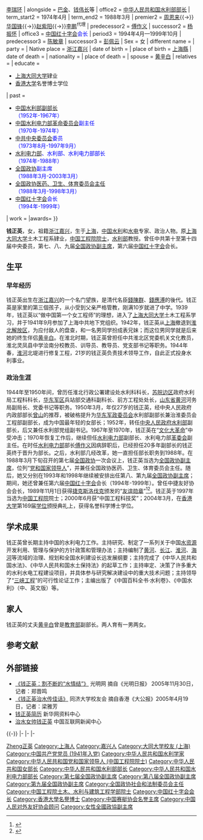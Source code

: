 {{Infobox_officeholder
| name = <span style="font-size:larger;">钱正英</span>
| image name =
| width = 
| term             = [[中国人民政治协商会议第七届全国委员会委员名单|中国人民政治协商会议第七届全国委员会]]<br>[[中国人民政治协商会议第八届全国委员会委员名单|中国人民政治协商会议第八届全国委员会]]<br>[[中国人民政治协商会议第九届全国委员会委员名单|中国人民政治协商会议第九届全国委员会]]
| office            = [[File:Charter_of_the_Chinese_People's_Political_Consultative_Conference_(CPPCC)_logo.svg|25px]][[中国人民政治协商会议全国委员会副主席|中国人民政治协商会议全国委员会副主席]]
| term_start        = 1988年4月11日
| term_end          = 2003年3月4日
| chairman          = [[李先念|李先念]]{{→}}[[李瑞环|李瑞环]]
| alongside         = [[巴金|巴金]]、[[钱伟长|钱伟长]]等
| office2 = [[中华人民共和国水利部|中华人民共和国水利部部长]]
| term_start2        = 1974年4月
| term_end2          = 1988年3月
| premier2          = [[周恩来|周恩来]]{{→}}[[华国锋|华国锋]]{{→}}[[赵紫阳|赵紫阳]]{{→}}[[李鹏|李鹏]]<sup>代理</sup>
| predecessor2 = [[傅作义|傅作义]]
| successor2   = [[杨振怀|杨振怀]]
| office3 = <span style="color: blue;">[[中国红十字会|中国红十字会]]会长</span>
| period3 = 1994年4月—1999年10月
| predecessor3 = [[陈敏章|陈敏章]]
| successor3   = [[彭佩云|彭佩云]]
| Sex = 女
| different name =
| party = {{CPC}}
| Native place = [[浙江|浙江]][[嘉兴|嘉兴]]
| date of birth = {{birth date and age|1923|7|4}}  
| place of birth = {{CHN-1912|江蘇省}}[[上海縣|上海縣]]
| date of death = 
| nationality = {{PRC}}
| place of death = 
| spouse = [[黄辛白|黄辛白]]
| relatives = 
| educate = 
*[[大同大学_(上海)|上海大同大学]]肄业
*[[香港大学|香港大学]]名誉博士学位
| past = 
*<span style="color: blue;">[[中华人民共和国水利部|中国水利部副部长]]<br>（1952年-1967年）</span>
*<span style="color: blue;">[[中华人民共和国水利电力部|中国水利电力部]][[革命委员会_(文革)|革命委员会]]副主任<br>（1970年-1974年）</span>
*<span style="color: blue;">[[中共中央委员会|中共中央委员会]]委员<br>（1973年8月-1997年9月）</span>
*<span style="color: blue;">[[中华人民共和国水利电力部|水利电力部]]、水利部、水利电力部部长<br>（1974年-1988年）</span>
*<span style="color: blue;">[[全国政协|全国政协]]副主席<br>（1988年3月-2003年3月）</span>
*<span style="color: blue;">[[全国政协|全国政协医药、卫生、体育委员会主任]]<br>（1988年3月-1998年3月）</span>
*<span style="color: blue;">[[中国红十字会|中国红十字会]]会长<br>（1994年-1999年）</span>
| work =
|awards={{友谊勋章 (捷克斯洛伐克)}}
}}

'''钱正英'''{{BD|1923年|7月4日||catIdx=Q钱}}，女，祖籍[[浙江省|浙江]][[嘉兴市|嘉兴]]，生于[[上海|上海]]，[[中华人民共和国|中国]][[水利|水利]]和[[水电|水电]]专家、政治人物。原[[大同大学_(上海)|上海大同大学]]土木工程系肄业，[[中国工程院院士|中国工程院院士]]，[[水利部|水利部]]教授。曾任中共第十至第十四届中央委员，第七、八、九届[[全国政协副主席|全国政协副主席]]，第六届[[中国红十字会|中国红十字会]]会长。

== 生平 ==
=== 早年经历 ===
钱正英出生在[[浙江|浙江]][[嘉兴|嘉兴]]的一个名门望族，是清代名臣[[錢陳群|錢陳群]]、[[錢應溥|錢應溥]]的後代。钱正英是家里的第三個孩子，从小受到父亲严格管教，刚满10岁就进了中学。1939年，钱正英以“做中国第一个女工程师”的理想，进入了[[大同大学_(上海)|上海大同大学]]土木工程系学习，并于1941年9月参加了上海中共地下党组织。1942年，钱正英从[[上海|上海]]撤退到[[淮北|淮北]][[解放区|解放区]]，为应付敌人的盘查，和一名男同学扮成表兄妹；而这位男同学就是后来她的终生伴侣[[黄辛白|黄辛白]]。在淮北时期，钱正英曾担任中共淮北区党委机关文化教员，淮北灵凤县中学浍南分校教员、训导员、教导员、党支部书记等职务。1944年春，[[淮河|淮河]]北堤进行修复工程，21岁的钱正英负责技术领导工作，自此正式投身水利事业。

=== 政治生涯 ===
1944年至1950年间，曾历任淮北行政公署建设处水利科科长，[[苏皖边区|苏皖边区]]政府水利局工程科科长，[[华东军区|华东军区]]兵站部交通科副科长、前方工程处处长，[[山东省|山东省]][[黄河|黄河]]河务局副局长、党委书记等职务。1950年3月，年仅27岁的钱正英，经中央人民政府内政部部长[[曾山|曾山]]的推荐，被破格提升为[[华东军政委员会|华东军政委员会]]水利部副部长兼治淮委员会工程部副部长，成为中国最年轻的女部长；1952年，转任[[中央人民政府水利部|中央人民政府水利部]]副部长，后又兼任水利部党组副书记。1967年至1970年，钱正英在“[[文化大革命|文化大革命]]”中受冲击；1970年恢复工作后，继续但任[[中华人民共和国水利电力部|水利电力部]]副部长、水利电力部[[革委会|革委会]]副主任。在时任[[中华人民共和国水利电力部|水利电力部]]部长[[傅作义|傅作义]]因病辞职后，已经担任20多年副部长的钱正英终于晋升为部长。之后，水利部几经改革，她一直担任部长职务到1988年。在1988年3月下旬召开的第七届[[全国政协|全国政协]]一次会议上，钱正英当选为[[全国政协副主席|全国政协副主席]]，位列“[[党和国家领导人|党和国家领导人]]”，并兼任全国政协医药、卫生、体育委员会主任。随后，她又分别在1993年和1998年继续被安排出任第八、第九届[[全国政协副主席|全国政协副主席]]；期间，她还曾兼任第六届[[中国红十字会|中国红十字会]]会长（1994年-1999年）。曾任中捷友好协会会长，1989年11月1日获得[[捷克斯洛伐克|捷克斯洛伐克]]颁发的“[[友谊勋章_(捷克斯洛伐克)|友谊勋章]]”<ref>{{cite web |title=中国政协·民主党派大事记（1985-1989） |url=http://www.china.com.cn/zhuanti/2006/zzxs/txt/2008-02/29/content_11125986.htm |publisher=[[中国网|中国网]] |access-date=2019-06-20 |archive-date=2020-12-06 |archive-url=https://web.archive.org/web/20201206020718/http://www.china.com.cn/zhuanti/2006/zzxs/txt/2008-02/29/content_11125986.htm |dead-url=no }}</ref><ref>{{cite web |title=友谊勋章 |url=https://www.prazskyhradarchiv.cz/file/edee/vyznamenani/rp.pdf |language=cs |access-date=2019-06-20 |archive-url=https://web.archive.org/web/20190603014400/https://www.prazskyhradarchiv.cz/file/edee/vyznamenani/rp.pdf |archive-date=2019-06-03 |dead-url=yes }}{{small|（1989年11月1日，第94号）}}</ref>。钱正英于1997年当选为[[中国工程院|中国工程院]]院士；2000年6月获“中国工程科技奖”；2004年3月，在[[香港大学|香港大学]]第169届[[学位|学位]]颁授典礼上，获得名誉科学博士学位。

== 学术成果 ==  
钱正英曾长期主持中国的水利电力工作。主持研究、制定了一系列关于中国[[水资源|水资源]]开发利用、管理与保护的方针政策和管理办法；主持编制了[[黄河|黄河]]、[[长江|长江]]、[[淮河|淮河]]、[[海河|海河]]等流域的治理、规划和全国水利建设长远发展纲要；主持完成了《中华人民共和国水法》、《中华人民共和国水土保持法》的起草工作；主持审定、决策了许多重大的水利水电工程建设项目，并具体参与研究解决建设中的重大技术问题；主持领导了“[[三峡工程|三峡工程]]”的可行性论证工作；主编出版了《中国百科全书·水利卷》、《中国水利》（中、英文版）等。

== 家人 ==  
钱正英的丈夫[[黄辛白|黄辛白]]曾是[[中华人民共和国教育部|教育部]]副部长。两人育有一男两女。

== 参考文献 ==
{{reflist}}

== 外部链接 ==
* [http://www.gmw.cn/01gmrb/2005-11/30/content_338629.htm 《钱正英：割不断的“水情结”》]{{Wayback|url=http://www.gmw.cn/01gmrb/2005-11/30/content_338629.htm |date=20150924040758 }} 光明网 摘自《光明日报》 2005年11月30日，记者：郑晋鸣
* [http://xyh.tongji.edu.cn/cps/site/tjxyh/magazine/viewNews.jsp?rowid=159&magazine=T 《钱正英治水传佳话》]{{dead link|date=2018年5月 |bot=InternetArchiveBot |fix-attempted=yes }} 同济大学校友会 摘自香港《大公报》2005年4月19日，记者：梁雅芳
* [https://web.archive.org/web/20061016215251/http://news.xinhuanet.com/misc/2002-01/24/content_252389.htm 钱正英简历] 新华网资料中心
* [http://www.china.org.cn/chinese/funv/818736.htm 治水女帅钱正英]{{dead link|date=2018年5月 |bot=InternetArchiveBot |fix-attempted=yes }} 中国互联网新闻中心

{{-}}
{{s-start}}
{{s-gov|prc}}
{{s-before|rows=2|[[张文碧|张文碧]]|[[中华人民共和国水利电力部|水利电力部]][[革命委员会_(文革)|革命委员会]]主任}}
{{s-title|rows=2|[[中华人民共和国水利电力部|中华人民共和国水利电力部]]部长|1975年－1979年}}
{{s-after|[[刘澜波|刘澜波]]|[[中华人民共和国电力工业部|中华人民共和国电力工业部]]部长}}
{{s-after|钱正英|[[中华人民共和国水利部|中华人民共和国水利部]]部长}}
{{s-before|钱正英|[[中华人民共和国水利电力部|中华人民共和国水利电力部]]部长}}
{{s-title|[[中华人民共和国水利部|中华人民共和国水利部]]部长|1979年－1982年}}
{{s-after|钱正英自己|[[中华人民共和国水利电力部|中华人民共和国水利电力部]]部长}}
{{s-before|钱正英|[[中华人民共和国水利部|中华人民共和国水利部]]部长}}
{{s-title|rows=2|[[中华人民共和国水利电力部|中华人民共和国水利电力部]]部长|1982年－1988年}}
{{s-after|[[杨振怀|杨振怀]]|[[中华人民共和国水利部|中华人民共和国水利部]]部长}}
{{s-before|[[李鹏|李　鹏]]|[[中华人民共和国电力工业部|中华人民共和国电力工业部]]部长}}
{{s-after|[[史大桢|史大桢]]|[[中华人民共和国电力工业部|中华人民共和国电力工业部]]部长}}
{{s-par|prc-ncppcc}}
|-
{{s-new|rows=3}}
{{s-ttl|title=[[中国人民政治协商会议全国委员会医卫体委员会|中国人民政治协商会议全国委员会医卫体委员会]]主任|creation=[[中国人民政治协商会议第七届全国委员会|第七届]]|years=''1988年6月－1993年3月''}}
{{s-none|机构改组|rows=3}}
|-
{{s-ttl|title=[[中国人民政治协商会议全国委员会医药卫生体育委员会|中国人民政治协商会议全国委员会医药卫生体育委员会]]主任|creation=[[中国人民政治协商会议第八届全国委员会|第八届]]|years=''1993年3月－1995年3月''}}
|-
{{s-ttl|title=[[中国人民政治协商会议全国委员会妇青和法制委员会|中国人民政治协商会议全国委员会妇青和法制委员会]]主任|creation=[[中国人民政治协商会议第八届全国委员会|第八届]]|years=''1995年3月－1998年3月''}}
{{s-civ}}
{{s-before|[[陈敏章|陈敏章]]}}
{{s-title|[[中国红十字会|中国红十字会]]会长|1994年－1999年}}
{{s-after|[[彭佩云|彭佩云]]}}
{{s-end}}

{{党和国家领导人/卸任|2003}}
{{全国政协副主席}}
{{中华人民共和国水利部部长}}
{{中国工程院土木、水利与建筑工程学部院士}}
{{Navboxes 
| title  = 钱正英在[[中华人民共和国国务院|中华人民共和国国务院]]的职务
| list1  =
{{国务院/4|部门首长}}
{{国务院/5|部门首长}}
{{国务院/6|部门首长}}
}}
{{Navboxes 
| title  = 钱正英在[[中华全国妇女联合会|中华全国妇女联合会]]的职务
| list1  =
{{中华全国民主妇女联合会第一届执行委员会}}
{{中华全国民主妇女联合会第二届执行委员会}}
}}
{{Navboxes 
| title  = 钱正英在[[中国人民对外友好协会|中国人民对外友好协会]]的职务
| list1  =
{{中国人民对外友好协会第六届全国理事会}}
{{中国人民对外友好协会第七届全国理事会}}
{{中国人民对外友好协会第八届全国理事会}}
}}

{{Authority control}}
{{DEFAULTSORT:Qian钱}}
[[Category:钱姓|Zheng正英]]
[[Category:上海人|Category:上海人]]
[[Category:嘉兴人|Category:嘉兴人]]
[[Category:大同大学校友_(上海)|Category:大同大学校友 (上海)]]
[[Category:中国共产党党员_(1941年入党)|Category:中国共产党党员 (1941年入党)]]
[[Category:中华人民共和国水利学家|Category:中华人民共和国水利学家]]
[[Category:中华人民共和国党和国家领导人_(中国工程院院士)|Category:中华人民共和国党和国家领导人 (中国工程院院士)]]
[[Category:中华人民共和国女部长|Category:中华人民共和国女部长]]
[[Category:中华人民共和国水利部部长|Category:中华人民共和国水利部部长]]
[[Category:中华人民共和国水利电力部部长|Category:中华人民共和国水利电力部部长]]
[[Category:第七届全国政协副主席|Category:第七届全国政协副主席]]
[[Category:第八届全国政协副主席|Category:第八届全国政协副主席]]
[[Category:第九届全国政协副主席|Category:第九届全国政协副主席]]
[[Category:全国政协社会和法制委员会主任|Category:全国政协社会和法制委员会主任]]
[[Category:中国工程院土木、水利与建筑工程学部院士|Category:中国工程院土木、水利与建筑工程学部院士]]
[[Category:中国红十字会会长|Category:中国红十字会会长]]
[[Category:香港大學名譽博士|Category:香港大學名譽博士]]
[[Category:中国赛艇协会名誉主席|Category:中国赛艇协会名誉主席]]
[[Category:中国人民对外友好协会顾问|Category:中国人民对外友好协会顾问]]
[[Category:女性全國政協副主席|Category:女性全國政協副主席]]